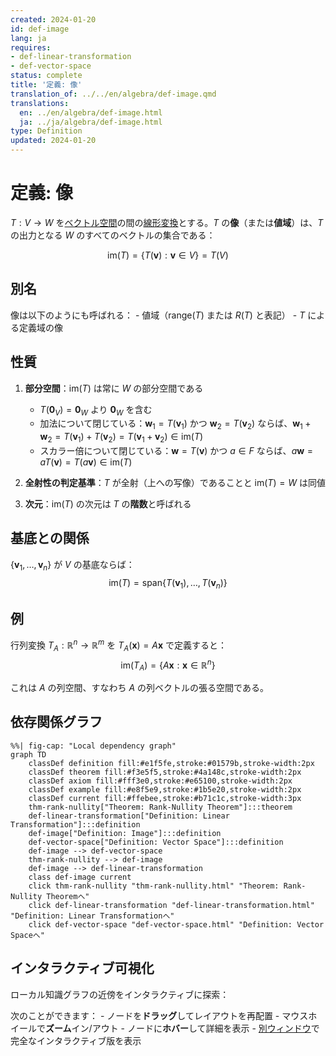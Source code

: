 ```yaml
---
created: 2024-01-20
id: def-image
lang: ja
requires:
- def-linear-transformation
- def-vector-space
status: complete
title: '定義: 像'
translation_of: ../../en/algebra/def-image.qmd
translations:
  en: ../en/algebra/def-image.html
  ja: ../ja/algebra/def-image.html
type: Definition
updated: 2024-01-20
---
```


# 定義: 像 {#def-image}

$T: V \to W$ を[ベクトル空間](def-vector-space.qmd)の間の[線形変換](def-linear-transformation.qmd)とする。$T$ の**像**（または**値域**）は、$T$ の出力となる $W$ のすべてのベクトルの集合である：

$$\text{im}(T) = \{T(\mathbf{v}) : \mathbf{v} \in V\} = T(V)$$

## 別名

像は以下のようにも呼ばれる：
- 値域（$\text{range}(T)$ または $R(T)$ と表記）
- $T$ による定義域の像

## 性質

1. **部分空間**：$\text{im}(T)$ は常に $W$ の部分空間である
   - $T(\mathbf{0}_V) = \mathbf{0}_W$ より $\mathbf{0}_W$ を含む
   - 加法について閉じている：$\mathbf{w}_1 = T(\mathbf{v}_1)$ かつ $\mathbf{w}_2 = T(\mathbf{v}_2)$ ならば、$\mathbf{w}_1 + \mathbf{w}_2 = T(\mathbf{v}_1) + T(\mathbf{v}_2) = T(\mathbf{v}_1 + \mathbf{v}_2) \in \text{im}(T)$
   - スカラー倍について閉じている：$\mathbf{w} = T(\mathbf{v})$ かつ $a \in F$ ならば、$a\mathbf{w} = aT(\mathbf{v}) = T(a\mathbf{v}) \in \text{im}(T)$

2. **全射性の判定基準**：$T$ が全射（上への写像）であることと $\text{im}(T) = W$ は同値

3. **次元**：$\text{im}(T)$ の次元は $T$ の**階数**と呼ばれる

## 基底との関係

$\{\mathbf{v}_1, \ldots, \mathbf{v}_n\}$ が $V$ の基底ならば：
$$\text{im}(T) = \text{span}\{T(\mathbf{v}_1), \ldots, T(\mathbf{v}_n)\}$$

## 例

行列変換 $T_A: \mathbb{R}^n \to \mathbb{R}^m$ を $T_A(\mathbf{x}) = A\mathbf{x}$ で定義すると：
$$\text{im}(T_A) = \{A\mathbf{x} : \mathbf{x} \in \mathbb{R}^n\}$$

これは $A$ の列空間、すなわち $A$ の列ベクトルの張る空間である。

## 依存関係グラフ

```mermaid
%%| fig-cap: "Local dependency graph"
graph TD
    classDef definition fill:#e1f5fe,stroke:#01579b,stroke-width:2px
    classDef theorem fill:#f3e5f5,stroke:#4a148c,stroke-width:2px
    classDef axiom fill:#fff3e0,stroke:#e65100,stroke-width:2px
    classDef example fill:#e8f5e9,stroke:#1b5e20,stroke-width:2px
    classDef current fill:#ffebee,stroke:#b71c1c,stroke-width:3px
    thm-rank-nullity["Theorem: Rank-Nullity Theorem"]:::theorem
    def-linear-transformation["Definition: Linear Transformation"]:::definition
    def-image["Definition: Image"]:::definition
    def-vector-space["Definition: Vector Space"]:::definition
    def-image --> def-vector-space
    thm-rank-nullity --> def-image
    def-image --> def-linear-transformation
    class def-image current
    click thm-rank-nullity "thm-rank-nullity.html" "Theorem: Rank-Nullity Theoremへ"
    click def-linear-transformation "def-linear-transformation.html" "Definition: Linear Transformationへ"
    click def-vector-space "def-vector-space.html" "Definition: Vector Spaceへ"
```

## インタラクティブ可視化

ローカル知識グラフの近傍をインタラクティブに探索：

::: {.graph-viz data-id="def-image" data-width="700" data-height="500"}
:::

次のことができます：
- ノードを**ドラッグ**してレイアウトを再配置
- マウスホイールで**ズーム**イン/アウト
- ノードに**ホバー**して詳細を表示
- [別ウィンドウ](../../output/interactive/def-image.html){target="_blank"}で完全なインタラクティブ版を表示
